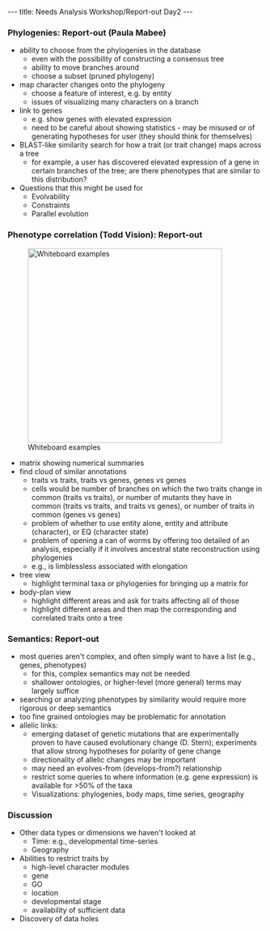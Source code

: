 ---
title: Needs Analysis Workshop/Report-out Day2
---

===Phylogenies: Report-out (Paula Mabee)===

* ability to choose from the phylogenies in the database
** even with the possibility of constructing a consensus tree
** ability to move branches around
** choose a subset (pruned phylogeny)
* map character changes onto the phylogeny
** choose a feature of interest, e.g. by entity
** issues of visualizing many characters on a branch
* link to genes
** e.g. show genes with elevated expression
** need to be careful about showing statistics -  may be misused or of generating hypotheses for user (they should think for themselves)
* BLAST-like similarity search for how a trait (or trait change) maps across a tree
** for example, a user has discovered elevated expression of a gene in certain branches of the tree; are there phenotypes that are similar to this distribution? 
* Questions that this might be used for
** Evolvability
** Constraints
** Parallel evolution

===Phenotype correlation (Todd Vision): Report-out===
[[Image:Day2-correlation2.whiteboard.JPG|thumb|right|384px|Whiteboard examples]]
* matrix showing numerical summaries
* find cloud of similar annotations
** traits vs traits, traits vs genes, genes vs genes
** cells would be number of branches on which the two traits change in common (traits vs traits), or number of mutants they have in common (traits vs traits, and traits vs genes), or number of traits in common (genes vs genes)
** problem of whether to use entity alone, entity and attribute (character), or EQ (character state)
** problem of opening a can of worms by offering too detailed of an analysis, especially if it involves ancestral state reconstruction using phylogenies 
** e.g., is limblessless associated with elongation
* tree view
** highlight terminal taxa or phylogenies for bringing up a matrix for
* body-plan view
** highlight different areas and ask for traits affecting all of those
** highlight different areas and then map the corresponding and correlated traits onto a tree

===Semantics: Report-out===

* most queries aren't complex, and often simply want to have a list (e.g., genes, phenotypes)
** for this, complex semantics may not be needed
** shallower ontologies, or higher-level (more general) terms may largely suffice 
* searching or analyzing phenotypes by similarity would require more rigorous or deep semantics
* too fine grained ontologies may be problematic for annotation
* allelic links:
** emerging dataset of genetic mutations that are experimentally proven to have caused evolutionary change (D. Stern); experiments that allow strong hypotheses for polarity of gene change
** directionality of allelic changes may be important
** may need an evolves-from (develops-from?) relationship
** restrict some queries to where information (e.g. gene expression) is available for >50% of the taxa
** Visualizations: phylogenies, body maps, time series, geography

===Discussion===

* Other data types or dimensions we haven't looked at
** Time: e.g., developmental time-series
** Geography
* Abilities to restrict traits by
** high-level character modules
** gene
** GO
** location
** developmental stage
** availability of sufficient data
*Discovery of data holes